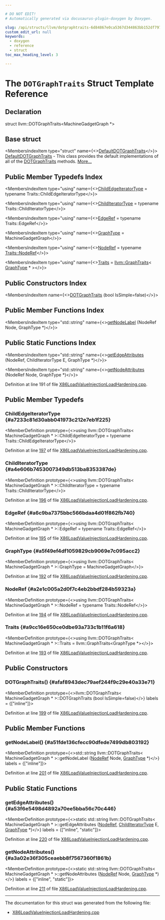 ```yaml
---

# DO NOT EDIT!
# Automatically generated via docusaurus-plugin-doxygen by Doxygen.

slug: /api/structs/llvm/dotgraphtraits-6d84867e0ca5367d344863bb152df797
custom_edit_url: null
keywords:
  - doxygen
  - reference
  - struct
toc_max_heading_level: 3

---
```





# The `DOTGraphTraits` Struct Template Reference

<DoxygenPage pluginConfig={pluginConfig}>



## Declaration

<CodeBlock>struct llvm::DOTGraphTraits&lt;MachineGadgetGraph &#42;&gt;</CodeBlock>

## Base struct

<MembersIndex>

<MembersIndexItem
  type="struct"
  name={<><a href="/docs/api/structs/llvm/defaultdotgraphtraits">DefaultDOTGraphTraits</a></>}>
<a href="/docs/api/structs/llvm/defaultdotgraphtraits">DefaultDOTGraphTraits</a> - This class provides the default implementations of all of the <a href="/docs/api/structs/llvm/dotgraphtraits">DOTGraphTraits</a> methods. <a href="/docs/api/structs/llvm/defaultdotgraphtraits/#details">More...</a>
</MembersIndexItem>

</MembersIndex>

## Public Member Typedefs Index

<MembersIndex>

<MembersIndexItem
  type="using"
  name={<><a href="#a7233c81d30abb041973c212e7eb1f225">ChildEdgeIteratorType</a> = typename Traits::ChildEdgeIteratorType</>}>
</MembersIndexItem>

<MembersIndexItem
  type="using"
  name={<><a href="#a4e606b7453007349db513ba8353387de">ChildIteratorType</a> = typename Traits::ChildIteratorType</>}>
</MembersIndexItem>

<MembersIndexItem
  type="using"
  name={<><a href="#a6c9ba7375bbc566bdaa4d01f862fb740">EdgeRef</a> = typename Traits::EdgeRef</>}>
</MembersIndexItem>

<MembersIndexItem
  type="using"
  name={<><a href="#a5f49ef4df1059829cb9069e7c095acc2">GraphType</a> = MachineGadgetGraph</>}>
</MembersIndexItem>

<MembersIndexItem
  type="using"
  name={<><a href="#a2e1c005a2d0f7c4eb2bbdf284b59323a">NodeRef</a> = typename <a href="/docs/api/structs/llvm/graphtraits/#a741f7d63af17a7bd0bcf63f68e8658bd">Traits::NodeRef</a></>}>
</MembersIndexItem>

<MembersIndexItem
  type="using"
  name={<><a href="#a9cc16e650ce0dbe93a733c1b11f6a618">Traits</a> = <a href="/docs/api/structs/llvm/graphtraits">llvm::GraphTraits</a>&lt; <a href="#a5f49ef4df1059829cb9069e7c095acc2">GraphType</a> &#42; &gt;</>}>
</MembersIndexItem>

</MembersIndex>

## Public Constructors Index

<MembersIndex>

<MembersIndexItem
  name={<><a href="#afaf8943dec79aef244f9c29e40a33e71">DOTGraphTraits</a> (bool IsSimple=false)</>}>
</MembersIndexItem>

</MembersIndex>

## Public Member Functions Index

<MembersIndex>

<MembersIndexItem
  type="std::string"
  name={<><a href="#a51fde136cfecc90dfede7499db803192">getNodeLabel</a> (NodeRef Node, GraphType &#42;)</>}>
</MembersIndexItem>

</MembersIndex>

## Public Static Functions Index

<MembersIndex>

<MembersIndexItem
  type="std::string"
  name={<><a href="#a53f6e5498d4892a70ee5bba56c70c446">getEdgeAttributes</a> (NodeRef, ChildIteratorType E, GraphType &#42;)</>}>
</MembersIndexItem>

<MembersIndexItem
  type="std::string"
  name={<><a href="#a3a02e36f305ceaebb8f7567360f1861b">getNodeAttributes</a> (NodeRef Node, GraphType &#42;)</>}>
</MembersIndexItem>

</MembersIndex>


Definition at line 191 of file <a href="/docs/api/files/lib/lib/target/lib/target/x86/x86loadvalueinjectionloadhardening-cpp">X86LoadValueInjectionLoadHardening.cpp</a>.

<SectionDefinition>

## Public Member Typedefs

### ChildEdgeIteratorType {#a7233c81d30abb041973c212e7eb1f225}

<MemberDefinition
  prototype={<>using llvm::DOTGraphTraits&lt; MachineGadgetGraph &#42; &gt;::ChildEdgeIteratorType =  typename Traits::ChildEdgeIteratorType</>}>

Definition at line <a href="/docs/api/files/lib/lib/target/lib/target/x86/x86loadvalueinjectionloadhardening-cpp/#l00197">197</a> of file <a href="/docs/api/files/lib/lib/target/lib/target/x86/x86loadvalueinjectionloadhardening-cpp">X86LoadValueInjectionLoadHardening.cpp</a>.
</MemberDefinition>

### ChildIteratorType {#a4e606b7453007349db513ba8353387de}

<MemberDefinition
  prototype={<>using llvm::DOTGraphTraits&lt; MachineGadgetGraph &#42; &gt;::ChildIteratorType =  typename Traits::ChildIteratorType</>}>

Definition at line <a href="/docs/api/files/lib/lib/target/lib/target/x86/x86loadvalueinjectionloadhardening-cpp/#l00196">196</a> of file <a href="/docs/api/files/lib/lib/target/lib/target/x86/x86loadvalueinjectionloadhardening-cpp">X86LoadValueInjectionLoadHardening.cpp</a>.
</MemberDefinition>

### EdgeRef {#a6c9ba7375bbc566bdaa4d01f862fb740}

<MemberDefinition
  prototype={<>using llvm::DOTGraphTraits&lt; MachineGadgetGraph &#42; &gt;::EdgeRef =  typename Traits::EdgeRef</>}>

Definition at line <a href="/docs/api/files/lib/lib/target/lib/target/x86/x86loadvalueinjectionloadhardening-cpp/#l00195">195</a> of file <a href="/docs/api/files/lib/lib/target/lib/target/x86/x86loadvalueinjectionloadhardening-cpp">X86LoadValueInjectionLoadHardening.cpp</a>.
</MemberDefinition>

### GraphType {#a5f49ef4df1059829cb9069e7c095acc2}

<MemberDefinition
  prototype={<>using llvm::DOTGraphTraits&lt; MachineGadgetGraph &#42; &gt;::GraphType =  MachineGadgetGraph</>}>

Definition at line <a href="/docs/api/files/lib/lib/target/lib/target/x86/x86loadvalueinjectionloadhardening-cpp/#l00192">192</a> of file <a href="/docs/api/files/lib/lib/target/lib/target/x86/x86loadvalueinjectionloadhardening-cpp">X86LoadValueInjectionLoadHardening.cpp</a>.
</MemberDefinition>

### NodeRef {#a2e1c005a2d0f7c4eb2bbdf284b59323a}

<MemberDefinition
  prototype={<>using llvm::DOTGraphTraits&lt; MachineGadgetGraph &#42; &gt;::NodeRef =  typename Traits::NodeRef</>}>

Definition at line <a href="/docs/api/files/lib/lib/target/lib/target/x86/x86loadvalueinjectionloadhardening-cpp/#l00194">194</a> of file <a href="/docs/api/files/lib/lib/target/lib/target/x86/x86loadvalueinjectionloadhardening-cpp">X86LoadValueInjectionLoadHardening.cpp</a>.
</MemberDefinition>

### Traits {#a9cc16e650ce0dbe93a733c1b11f6a618}

<MemberDefinition
  prototype={<>using llvm::DOTGraphTraits&lt; MachineGadgetGraph &#42; &gt;::Traits =  llvm::GraphTraits&lt;GraphType &#42;&gt;</>}>

Definition at line <a href="/docs/api/files/lib/lib/target/lib/target/x86/x86loadvalueinjectionloadhardening-cpp/#l00193">193</a> of file <a href="/docs/api/files/lib/lib/target/lib/target/x86/x86loadvalueinjectionloadhardening-cpp">X86LoadValueInjectionLoadHardening.cpp</a>.
</MemberDefinition>

</SectionDefinition>

<SectionDefinition>

## Public Constructors

### DOTGraphTraits() {#afaf8943dec79aef244f9c29e40a33e71}

<MemberDefinition
  prototype={<>llvm::DOTGraphTraits&lt; MachineGadgetGraph &#42; &gt;::DOTGraphTraits (bool IsSimple=false)</>}
  labels = {["inline"]}>

Definition at line <a href="/docs/api/files/lib/lib/target/lib/target/x86/x86loadvalueinjectionloadhardening-cpp/#l00199">199</a> of file <a href="/docs/api/files/lib/lib/target/lib/target/x86/x86loadvalueinjectionloadhardening-cpp">X86LoadValueInjectionLoadHardening.cpp</a>.
</MemberDefinition>

</SectionDefinition>

<SectionDefinition>

## Public Member Functions

### getNodeLabel() {#a51fde136cfecc90dfede7499db803192}

<MemberDefinition
  prototype={<>std::string llvm::DOTGraphTraits&lt; MachineGadgetGraph &#42; &gt;::getNodeLabel (<a href="#a2e1c005a2d0f7c4eb2bbdf284b59323a">NodeRef</a> Node, <a href="#a5f49ef4df1059829cb9069e7c095acc2">GraphType</a> &#42;)</>}
  labels = {["inline"]}>

Definition at line <a href="/docs/api/files/lib/lib/target/lib/target/x86/x86loadvalueinjectionloadhardening-cpp/#l00201">201</a> of file <a href="/docs/api/files/lib/lib/target/lib/target/x86/x86loadvalueinjectionloadhardening-cpp">X86LoadValueInjectionLoadHardening.cpp</a>.
</MemberDefinition>

</SectionDefinition>

<SectionDefinition>

## Public Static Functions

### getEdgeAttributes() {#a53f6e5498d4892a70ee5bba56c70c446}

<MemberDefinition
  prototype={<>static std::string llvm::DOTGraphTraits&lt; MachineGadgetGraph &#42; &gt;::getEdgeAttributes (<a href="#a2e1c005a2d0f7c4eb2bbdf284b59323a">NodeRef</a>, <a href="#a4e606b7453007349db513ba8353387de">ChildIteratorType</a> E, <a href="#a5f49ef4df1059829cb9069e7c095acc2">GraphType</a> &#42;)</>}
  labels = {["inline", "static"]}>

Definition at line <a href="/docs/api/files/lib/lib/target/lib/target/x86/x86loadvalueinjectionloadhardening-cpp/#l00220">220</a> of file <a href="/docs/api/files/lib/lib/target/lib/target/x86/x86loadvalueinjectionloadhardening-cpp">X86LoadValueInjectionLoadHardening.cpp</a>.
</MemberDefinition>

### getNodeAttributes() {#a3a02e36f305ceaebb8f7567360f1861b}

<MemberDefinition
  prototype={<>static std::string llvm::DOTGraphTraits&lt; MachineGadgetGraph &#42; &gt;::getNodeAttributes (<a href="#a2e1c005a2d0f7c4eb2bbdf284b59323a">NodeRef</a> Node, <a href="#a5f49ef4df1059829cb9069e7c095acc2">GraphType</a> &#42;)</>}
  labels = {["inline", "static"]}>

Definition at line <a href="/docs/api/files/lib/lib/target/lib/target/x86/x86loadvalueinjectionloadhardening-cpp/#l00211">211</a> of file <a href="/docs/api/files/lib/lib/target/lib/target/x86/x86loadvalueinjectionloadhardening-cpp">X86LoadValueInjectionLoadHardening.cpp</a>.
</MemberDefinition>

</SectionDefinition>

<hr/>

The documentation for this struct was generated from the following file:

<ul>
<li><a href="/docs/api/files/lib/lib/target/lib/target/x86/x86loadvalueinjectionloadhardening-cpp">X86LoadValueInjectionLoadHardening.cpp</a></li>
</ul>

</DoxygenPage>
